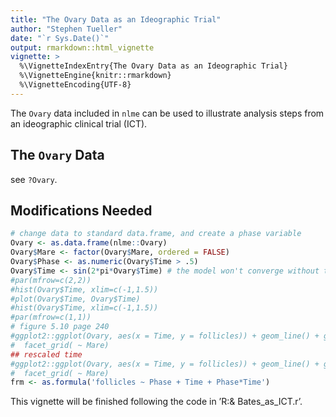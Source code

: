 ```yaml
---
title: "The Ovary Data as an Ideographic Trial"
author: "Stephen Tueller"
date: "`r Sys.Date()`"
output: rmarkdown::html_vignette
vignette: >
  %\VignetteIndexEntry{The Ovary Data as an Ideographic Trial}
  %\VignetteEngine{knitr::rmarkdown}
  %\VignetteEncoding{UTF-8}
---
```


The `Ovary` data included in `nlme` can be used to illustrate analysis steps from an ideographic clinical trial (ICT). 

## The `Ovary` Data

see `?Ovary`.

## Modifications Needed


```r
# change data to standard data.frame, and create a phase variable
Ovary <- as.data.frame(nlme::Ovary)
Ovary$Mare <- factor(Ovary$Mare, ordered = FALSE)
Ovary$Phase <- as.numeric(Ovary$Time > .5)
Ovary$Time <- sin(2*pi*Ovary$Time) # the model won't converge without this!
#par(mfrow=c(2,2))
#hist(Ovary$Time, xlim=c(-1,1.5))
#plot(Ovary$Time, Ovary$Time)
#hist(Ovary$Time, xlim=c(-1,1.5))
#par(mfrow=c(1,1))
# figure 5.10 page 240
#ggplot2::ggplot(Ovary, aes(x = Time, y = follicles)) + geom_line() + geom_point() +
#  facet_grid( ~ Mare)
## rescaled time
#ggplot2::ggplot(Ovary, aes(x = Time, y = follicles)) + geom_line() + geom_point() +
#  facet_grid( ~ Mare)
frm <- as.formula('follicles ~ Phase + Time + Phase*Time')
```


This vignette will be finished following the code in 'R:\PaCCT\Users\stueller\Pinheiro & Bates\r\Ovary_as_ICT.r'.
